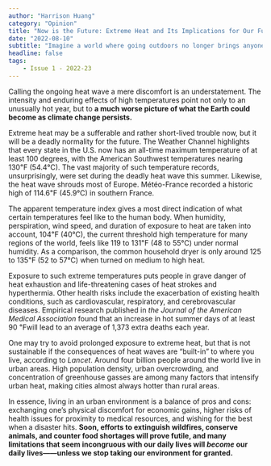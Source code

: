 ```yaml
---
author: "Harrison Huang"
category: "Opinion"
title: "Now is the Future: Extreme Heat and Its Implications for Our Future"
date: "2022-08-10"
subtitle: "Imagine a world where going outdoors no longer brings anyone pleasure and staying indoors becomes the norm."
headline: false
tags:
    - Issue 1 - 2022-23
---
```



Calling the ongoing heat wave a mere discomfort is an understatement. The intensity and enduring effects of high temperatures point not only to an unusually hot year, but to **a much worse picture of what the Earth could become as climate change persists.**

Extreme heat may be a sufferable and rather short-lived trouble now, but it will be a deadly normality for the future. The Weather Channel highlights that every state in the U.S. now has an all-time maximum temperature of at least 100 degrees, with the American Southwest temperatures nearing 130℉  (54.4℃). The vast majority of such temperature records, unsurprisingly, were set during the deadly heat wave this summer. Likewise, the heat wave shrouds most of Europe. Météo-France recorded a historic high of 114.6℉ (45.9℃) in southern France.

The apparent temperature index gives a most direct indication of what certain temperatures feel like to the human body. When humidity, perspiration, wind speed, and duration of exposure to heat are taken into account, 104℉ (40℃), the current threshold high temperature for many regions of the world, feels like 119 to 131℉ (48 to 55℃) under normal humidity. As a comparison, the common household dryer is only around 125 to 135℉ (52 to 57℃) when turned on medium to high heat.

Exposure to such extreme temperatures puts people in grave danger of heat exhaustion and life-threatening cases of heat strokes and hyperthermia. Other health risks include the exacerbation of existing health conditions, such as cardiovascular, respiratory, and cerebrovascular diseases. Empirical research published in _the Journal of the American Medical Association_ found that an increase in hot summer days of at least 90 ℉will lead to an average of 1,373 extra deaths each year.

One may try to avoid prolonged exposure to extreme heat, but that is not sustainable if the consequences of heat waves are “built-in” to where you live, according to _Lancet_. Around four billion people around the world live in urban areas. High population density, urban overcrowding, and concentration of greenhouse gasses are among many factors that intensify urban heat, making cities almost always hotter than rural areas.

In essence, living in an urban environment is a balance of pros and cons: exchanging one’s physical discomfort for economic gains, higher risks of health issues for proximity to medical resources, and wishing for the best when a disaster hits. **Soon, efforts to extinguish wildfires, conserve animals, and counter food shortages will prove futile, and many limitations that seem incongruous with our daily lives will _become_ our daily lives——unless we stop taking our environment for granted.**